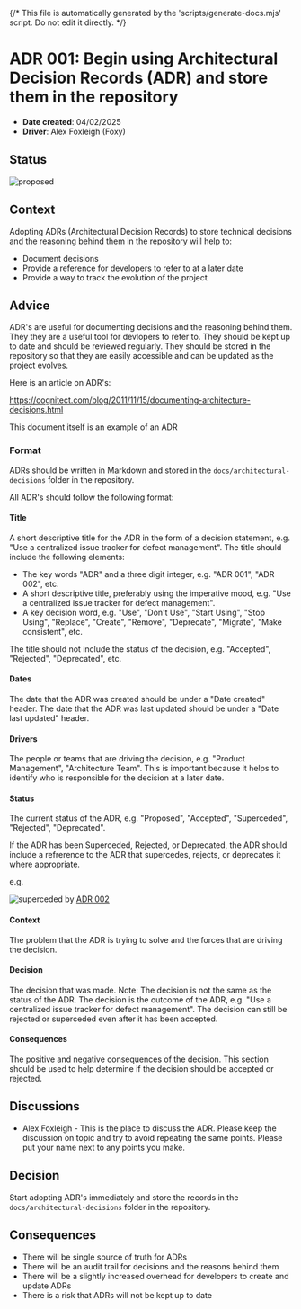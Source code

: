 {/* This file is automatically generated by the 'scripts/generate-docs.mjs' script. Do not edit it directly. */}

<Meta title="Architectural Decisions/001: Adrs" />

# ADR 001: Begin using Architectural Decision Records (ADR) and store them in the repository

- **Date created**: 04/02/2025
- **Driver**: Alex Foxleigh (Foxy)

## Status

![proposed]

## Context

Adopting ADRs (Architectural Decision Records) to store technical decisions and
the reasoning behind them in the repository will help to:

- Document decisions
- Provide a reference for developers to refer to at a later date
- Provide a way to track the evolution of the project

## Advice

ADR's are useful for documenting decisions and the reasoning behind them. They
they are a useful tool for devlopers to refer to. They should be kept up to
date and should be reviewed regularly. They should be stored in the repository
so that they are easily accessible and can be updated as the project evolves.

Here is an article on ADR's:

https://cognitect.com/blog/2011/11/15/documenting-architecture-decisions.html

This document itself is an example of an ADR

### Format

ADRs should be written in Markdown and stored in the `docs/architectural-decisions`
folder in the repository.

All ADR's should follow the following format:

#### **Title**

A short descriptive title for the ADR in the form of a decision statement, e.g.
"Use a centralized issue tracker for defect management". The title should
include the following elements:

- The key words "ADR" and a three digit integer, e.g. "ADR 001", "ADR 002", etc.
- A short descriptive title, preferably using the imperative mood, e.g. "Use a
  centralized issue tracker for defect management".
- A key decision word, e.g. "Use", "Don't Use", "Start Using", "Stop Using",
  "Replace", "Create", "Remove", "Deprecate", "Migrate", "Make consistent", etc.

The title should not include the status of the decision, e.g. "Accepted",
"Rejected", "Deprecated", etc.

#### **Dates**

The date that the ADR was created should be under a "Date created" header.
The date that the ADR was last updated should be under a "Date last updated" header.

#### **Drivers**

The people or teams that are driving the decision, e.g. "Product Management",
"Architecture Team". This is important because it helps to identify who is
responsible for the decision at a later date.

#### **Status**

The current status of the ADR, e.g. "Proposed", "Accepted", "Superceded",
"Rejected", "Deprecated".

If the ADR has been Superceded, Rejected, or Deprecated, the ADR should include
a refrerence to the ADR that supercedes, rejects, or deprecates it where appropriate.

e.g.

![superceded] by [ADR 002](./adr-002-use-a-better-solution.md)

#### **Context**

The problem that the ADR is trying to solve and the forces that are driving the decision.

#### **Decision**

The decision that was made. Note: The decision is not the same as the status of
the ADR. The decision is the outcome of the ADR, e.g. "Use a centralized issue
tracker for defect management". The decision can still be rejected or
superceded even after it has been accepted.

#### **Consequences**

The positive and negative consequences of the decision. This section should be
used to help determine if the decision should be accepted or rejected.

## Discussions

- Alex Foxleigh - This is the place to discuss the ADR. Please keep the discussion
  on topic and try to avoid repeating the same points. Please put your name next to
  any points you make.

## Decision

Start adopting ADR's immediately and store the records in the
`docs/architectural-decisions` folder in the repository.

## Consequences

- There will be single source of truth for ADRs
- There will be an audit trail for decisions and the reasons behind them
- There will be a slightly increased overhead for developers to create and update
  ADRs
- There is a risk that ADRs will not be kept up to date

[proposed]: https://img.shields.io/badge/Proposed-yellow?style=for-the-badge
[accepted]: https://img.shields.io/badge/Accepted-green?style=for-the-badge
[superceded]: https://img.shields.io/badge/Superceded-orange?style=for-the-badge
[rejected]: https://img.shields.io/badge/Rejected-red?style=for-the-badge
[deprecated]: https://img.shields.io/badge/Deprecated-grey?style=for-the-badge

